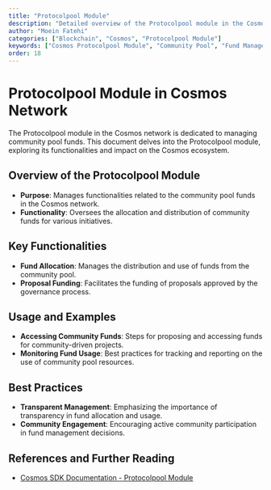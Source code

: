 ```yaml
---
title: "Protocolpool Module"
description: "Detailed overview of the Protocolpool module in the Cosmos network, covering its role in managing community pool funds."
author: "Moein Fatehi"
categories: ["Blockchain", "Cosmos", "Protocolpool Module"]
keywords: ["Cosmos Protocolpool Module", "Community Pool", "Fund Management", "Cosmos Network"]
order: 18
---
```


# Protocolpool Module in Cosmos Network

The Protocolpool module in the Cosmos network is dedicated to managing community pool funds. This document delves into the Protocolpool module, exploring its functionalities and impact on the Cosmos ecosystem.

## Overview of the Protocolpool Module
- **Purpose**: Manages functionalities related to the community pool funds in the Cosmos network.
- **Functionality**: Oversees the allocation and distribution of community funds for various initiatives.

## Key Functionalities
- **Fund Allocation**: Manages the distribution and use of funds from the community pool.
- **Proposal Funding**: Facilitates the funding of proposals approved by the governance process.

## Usage and Examples
- **Accessing Community Funds**: Steps for proposing and accessing funds for community-driven projects.
- **Monitoring Fund Usage**: Best practices for tracking and reporting on the use of community pool resources.

## Best Practices
- **Transparent Management**: Emphasizing the importance of transparency in fund allocation and usage.
- **Community Engagement**: Encouraging active community participation in fund management decisions.

## References and Further Reading
- [Cosmos SDK Documentation - Protocolpool Module](https://docs.cosmos.network/master/modules/protocolpool/)

